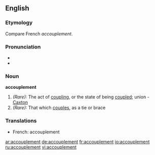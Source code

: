 ==English==

===Etymology===
Compare French ''accouplement''.

===Pronunciation===
*{{IPA|[əˈkʌpəlmənt]}}
*{{audio|en-us-accouplement.ogg|Audio (US)}}

===Noun===
'''accouplement'''

#''(Rare):'' The act of [[coupling]], or the state of being [[coupled]]; union - [[Caxton]]
#''(Rare):'' That which [[couples]], as a tie or brace

===Translations===
*French: accouplement

[[ar:accouplement]]
[[de:accouplement]]
[[fr:accouplement]]
[[io:accouplement]]
[[ru:accouplement]]
[[vi:accouplement]]